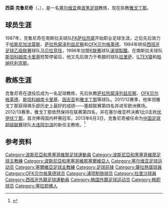 {{onesource|time=2013-06-03T22:07:00+00:00}}
{{noteta|G1=足球}}{{infobox Football biography
| name           = 西莫·克鲁尼奇<br><small>{{lang|sr|Симо Крунић}}</small>
| fullname       = Simo Krunić
| birth_date     = {{birth date and age|1967|1|13}}
| birth_place    = [[南斯拉夫社会主义联邦共和国|南斯拉夫]][[萨拉热窝|萨拉热窝]]
| height         = {{height|m=1.83}}
| position       = [[前锋_(足球)|前锋]]（已退役）
| currentclub    = [[雅戈丁那足球俱乐部|雅戈丁那]]
| clubnumber     = 
| youthyears1    = | youthclubs1 = [[萨拉热窝足球俱乐部|FK萨拉热窝]]
| youthyears2    = | youthclubs2 = [[NK_Neretva|梅特科維奇内雷特瓦]]
| years1         = 1987–1988 | clubs1 = [[萨拉热窝足球俱乐部|FK萨拉热窝]] | caps1 = 3 | goals1 = 0
| years2         = 1987–1988 | clubs2 = [[NK_Famos_Hrasnica|哈斯尼加法莫斯]] | caps2 = 12 | goals2 = 1
| years3         = 1988–1992 | clubs3 = [[澤列茲尼察足球俱樂部|萨拉热窝泽列兹尼察]] | caps3 = 50 | goals3 = 2
| years4         = 1992–1994 | clubs4 = [[OFK贝尔格莱德|OFK贝尔格莱德]] | caps4 = 59 | goals4 = ?
| years5         = 1994–1996 | clubs5 = [[CA_Marbella|马贝拉竞技]] | caps5 = 44 | goals5 = 3
| years6         = 1996 | clubs6 = [[浦項製鐵足球俱樂部|浦項製鐵]] | caps6 = 6 | goals6 = 2
| years7         = 1996–1997 | clubs7 = [[FK_Čukarički|斯坦科姆库卡里基]] | caps7 = 8 | goals7 = ?
| years8         = 1997–1998 | clubs8 = [[拉里萨足球俱乐部|拉里萨]] | caps8 = 32 | goals8 = 4
| years9         = 1998–2000 | clubs9 = [[ILTEX_Lykoi_F.C.|ILTEX狼]] | caps9 = 47 | goals9 = 2
| years10        = 2000 | clubs10 =[[帕纳托利克斯足球俱乐部|帕纳托利克斯]] | caps10 = 15 | goals10 = 3
| manageryears1  = | managerclubs1 = [[OFK贝尔格莱德|OFK贝尔格莱德]]青年队
| manageryears2  = | managerclubs2 = [[FK_Njegoš_Lovćenac|Njegoš Lovćenac]]
| manageryears3  = | managerclubs3 = [[FK_BASK|贝尔格莱德BASK]]
| manageryears4  = 2005–2006 | managerclubs4 = [[塞尔维亚21岁以下国家足球队|塞尔维亚U-21]] （助理）
| manageryears5  = 2006–2007 | managerclubs5 = [[塞尔维亚国家足球队|塞尔维亚]]（助理）
| manageryears6  = 2008 | managerclubs6 = [[澤列茲尼察足球俱樂部|萨拉热窝泽列兹尼察]] 
| manageryears7  = 2009 | managerclubs7 = [[OFK贝尔格莱德|OFK贝尔格莱德]]
| manageryears8  = 2009–2011 | managerclubs8 = [[FK_Čukarički|斯坦科姆库卡里基]]
| manageryears9  = 2011 | managerclubs9 =[[因吉亚足球俱乐部|因吉亚]]
| manageryears10 = 2011–2013 | managerclubs10 =[[雅戈丁那足球俱乐部|雅戈丁那]]
| manageryears11 = 2013  | managerclubs11 = [[大连阿尔滨足球俱乐部|大连阿尔滨]]
| manageryears12 = 2014–2015  | managerclubs12 =[[雅戈丁那足球俱乐部|雅戈丁那]]
| manageryears13 = 2017–  | managerclubs13 =[[苏尔杜利察工人足球俱乐部|苏尔杜利察工人]]
}}
'''西莫·克鲁尼奇'''（'''{{lang|sr|Симо Крунић}}'''，{{bd|1967年|1月13日|||Krunic, Simo}}），是一名[[塞尔维亚|塞尔维亚]]裔[[波黑|波黑]][[足球|足球]]教练，现在执教[[雅戈丁那足球俱乐部|雅戈丁那]]。

==球员生涯==
1987年，克鲁尼奇在南斯拉夫球队[[萨拉热窝足球俱乐部|FK萨拉热窝]]开始职业足球生涯，之后先后效力于[[NK_Famos_Hrasnica|哈斯尼加法莫斯]]、[[澤列茲尼察足球俱樂部|萨拉热窝泽列兹尼察]]和[[OFK贝尔格莱德|OFK贝尔格莱德]]。1994年转投[[西班牙足球乙级联赛|西班牙足球乙级联赛]]球队[[CA_Marbella|马贝拉竞技]]，1996年加盟[[K联赛|K联赛]]球队[[浦項製鐵足球俱樂部|浦項製鐵]]。在南斯拉夫球队[[FK_Čukarički|斯坦科姆库卡里基]]短暂停留后，他又先后效力于希腊的球队[[拉里萨足球俱乐部|拉里萨]]、[[ILTEX_Lykoi_F.C.|ILTEX狼]]和[[帕纳托利克斯足球俱乐部|帕纳托利克斯]]。

==教练生涯==
克鲁尼奇在退役后成为一名足球教练，先后执教[[澤列茲尼察足球俱樂部|萨拉热窝泽列兹尼察]]、[[OFK贝尔格莱德|OFK贝尔格莱德]]、[[FK_Čukarički|斯坦科姆库卡里基]]、[[因吉亚足球俱乐部|因吉亚]]和[[雅戈丁那足球俱乐部|雅戈丁那]]等球队。2011/12赛季，他率领雅戈丁那获得俱乐部历史上最好的成绩——塞超联赛第四名并进军欧洲赛场。2012/13赛季，雅戈丁那依然保持在联赛第四名，并在塞尔维亚杯决赛1比0击败[[伏伊伏丁那足球俱乐部|伏伊伏丁那]]，首次捧得国内杯赛冠军。2013年6月3日，克鲁尼奇被任命为[[中国足球超级联赛|中国足球超级联赛]]球队[[大连阿尔滨足球俱乐部|大连阿尔滨]]的新任主教练。<ref>{{Cite web |url=http://sports.163.com/13/0603/11/90EMKF4200051C89.html |title=阿尔滨官方宣布克鲁尼奇上任 6日抵大连接管球队 |access-date=2013-06-03 |archive-date=2019-09-09 |archive-url=https://web.archive.org/web/20190909195238/http://sports.163.com/13/0603/11/90EMKF4200051C89.html |dead-url=no }}</ref>

==参考资料==
{{reflist}}

{{2013年中超分类名单大连阿尔滨}}

{{DEFAULTSORT:Krunic, Simo}}
[[Category:波斯尼亞和黑塞哥維那足球運動員|Category:波斯尼亞和黑塞哥維那足球運動員]]
[[Category:波斯尼亞和黑塞哥維那足球主教練|Category:波斯尼亞和黑塞哥維那足球主教練]]
[[Category:波斯尼亞和黑塞哥維那塞爾維亞人|Category:波斯尼亞和黑塞哥維那塞爾維亞人]]
[[Category:塞尔维亚足球运动员|Category:塞尔维亚足球运动员]]
[[Category:塞爾維亞足球主教練|Category:塞爾維亞足球主教練]]
[[Category:足球前锋|Category:足球前锋]]
[[Category:薩拉熱窩球員|Category:薩拉熱窩球員]]
[[Category:OFK贝尔格莱德球员|Category:OFK贝尔格莱德球员]]
[[Category:浦项制铁球员|Category:浦项制铁球员]]
[[Category:拉里沙球員|Category:拉里沙球員]]
[[Category:西班牙外籍足球運動員|Category:西班牙外籍足球運動員]]
[[Category:韩国外籍足球运动员|Category:韩国外籍足球运动员]]
[[Category:韩职球员|Category:韩职球员]]
[[Category:塞拉耶佛人|Category:塞拉耶佛人]]